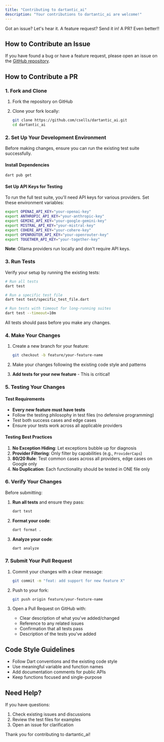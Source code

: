 ```yaml
---
title: "Contributing to dartantic_ai"
description: "Your contributions to dartantic_ai are welcome!"
---
```


Got an issue? Let's hear it. A feature request? Send it in! A PR? Even better!!

## How to Contribute an Issue

If you have found a bug or have a feature request, please open an issue on the [GitHub repository](https://github.com/csells/dartantic_ai/issues).

## How to Contribute a PR

### 1. Fork and Clone

1. Fork the repository on GitHub
2. Clone your fork locally:

   ```bash
   git clone https://github.com/csells/dartantic_ai.git
   cd dartantic_ai
   ```

### 2. Set Up Your Development Environment

Before making changes, ensure you can run the existing test suite successfully.

#### Install Dependencies

```bash
dart pub get
```

#### Set Up API Keys for Testing

To run the full test suite, you'll need API keys for various providers. Set these environment variables:

```bash
export OPENAI_API_KEY="your-openai-key"
export ANTHROPIC_API_KEY="your-anthropic-key"
export GEMINI_API_KEY="your-google-gemini-key"
export MISTRAL_API_KEY="your-mistral-key"
export COHERE_API_KEY="your-cohere-key"
export OPENROUTER_API_KEY="your-openrouter-key"
export TOGETHER_API_KEY="your-together-key"
```

**Note**: Ollama providers run locally and don't require API keys.

### 3. Run Tests

Verify your setup by running the existing tests:

```bash
# Run all tests
dart test

# Run a specific test file
dart test test/specific_test_file.dart

# Run tests with timeout for long-running suites
dart test --timeout=10m
```

All tests should pass before you make any changes.

### 4. Make Your Changes

1. Create a new branch for your feature:

   ```bash
   git checkout -b feature/your-feature-name
   ```
2. Make your changes following the existing code style and patterns
3. **Add tests for your new feature** - This is critical!

### 5. Testing Your Changes

#### Test Requirements

- **Every new feature must have tests**
- Follow the testing philosophy in test files (no defensive programming)
- Test both success cases and edge cases
- Ensure your tests work across all applicable providers

#### Testing Best Practices

1. **No Exception Hiding**: Let exceptions bubble up for diagnosis
2. **Provider Filtering**: Only filter by capabilities (e.g., `ProviderCaps`)
3. **80/20 Rule**: Test common cases across all providers, edge cases on Google only
4. **No Duplication**: Each functionality should be tested in ONE file only

### 6. Verify Your Changes

Before submitting:

1. **Run all tests** and ensure they pass:

   ```bash
   dart test
   ```
2. **Format your code**:

   ```bash
   dart format .
   ```
3. **Analyze your code**:

   ```bash
   dart analyze
   ```

### 7. Submit Your Pull Request

1. Commit your changes with a clear message:

   ```bash
   git commit -m "feat: add support for new feature X"
   ```
2. Push to your fork:

   ```bash
   git push origin feature/your-feature-name
   ```
3. Open a Pull Request on GitHub with:
   - Clear description of what you've added/changed
   - Reference to any related issues
   - Confirmation that all tests pass
   - Description of the tests you've added

## Code Style Guidelines

- Follow Dart conventions and the existing code style
- Use meaningful variable and function names
- Add documentation comments for public APIs
- Keep functions focused and single-purpose

## Need Help?

If you have questions:

1. Check existing issues and discussions
2. Review the test files for examples
3. Open an issue for clarification

Thank you for contributing to dartantic_ai!
